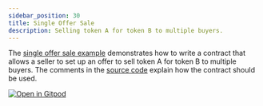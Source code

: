 ```yaml
---
sidebar_position: 30
title: Single Offer Sale
description: Selling token A for token B to multiple buyers.
---
```


The [single offer sale example] demonstrates how to write a contract that allows a seller to set up an offer to sell token A for token B to multiple buyers. The comments in the [source code] explain how the contract should be used.

[![Open in Gitpod](https://gitpod.io/button/open-in-gitpod.svg)][oigp] 

[oigp]: https://gitpod.io/#https://github.com/stellar/soroban-examples/tree/v0.8.4

[single offer sale example]: https://github.com/stellar/soroban-examples/tree/v0.8.4/single_offer
[source code]: https://github.com/stellar/soroban-examples/blob/v0.8.4/single_offer/src/lib.rs
